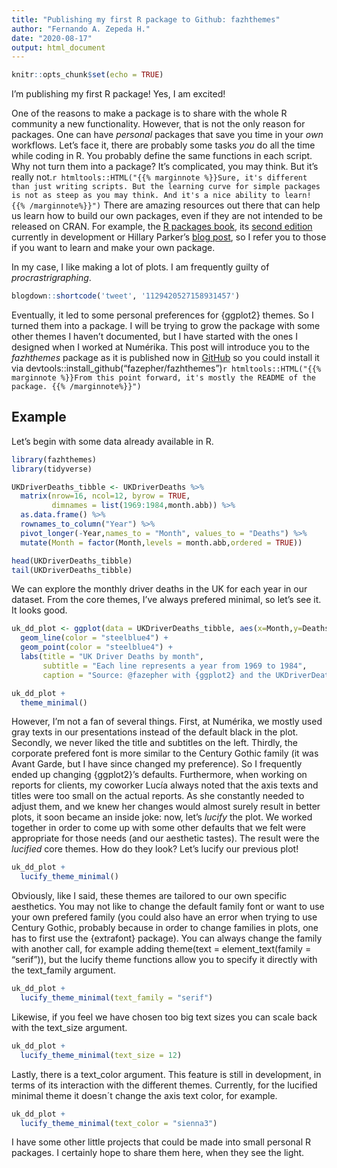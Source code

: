 ```yaml
---
title: "Publishing my first R package to Github: fazhthemes"
author: "Fernando A. Zepeda H."
date: "2020-08-17"
output: html_document
---
```



```r
knitr::opts_chunk$set(echo = TRUE)
```

I'm publishing my first R package! Yes, I am excited!

One of the reasons to make a package is to share with the whole R community a new functionality. However, that is not the only reason for packages. One can have *personal* packages that save you time in your *own* workflows. Let's face it, there are probably some tasks *you* do all the time while coding in R. You probably define the same functions in each script. Why not turn them into a package? It's complicated, you may think. But it's really not.`r htmltools::HTML("{{% marginnote %}}Sure, it's different than just writing scripts. But the learning curve for simple packages is not as steep as you may think. And it's a nice ability to learn! {{% /marginnote%}}")` There are amazing resources out there that can help us learn how to build our own packages, even if they are not intended to be released on CRAN. For example, the [R packages book](http://r-pkgs.had.co.nz/), its [second edition](https://r-pkgs.org/) currently in development or Hillary Parker's [blog post](https://hilaryparker.com/2014/04/29/writing-an-r-package-from-scratch/), so I refer you to those if you want to learn and make your own package. 

In my case, I like making a lot of plots. I am frequently guilty of *procrastrigraphing*.

```r
blogdown::shortcode('tweet', '1129420527158931457')
```

Eventually, it led to some personal preferences for {ggplot2} themes. So I turned them into a package. I will be trying to grow the package with some other themes I haven't documented, but I have started with the ones I designed when I worked at Numérika. This post will introduce you to the *fazhthemes* package as it is published now in [GitHub](https://github.com/fazepher/fazhthemes) so you could install it via devtools::install_github("fazepher/fazhthemes")`r htmltools::HTML("{{% marginnote %}}From this point forward, it's mostly the README of the package. {{% /marginnote%}}")` 

## Example

Let's begin with some data already available in R. 

```r
library(fazhthemes)
library(tidyverse)

UKDriverDeaths_tibble <- UKDriverDeaths %>%
  matrix(nrow=16, ncol=12, byrow = TRUE,
         dimnames = list(1969:1984,month.abb)) %>%
  as.data.frame() %>%
  rownames_to_column("Year") %>% 
  pivot_longer(-Year,names_to = "Month", values_to = "Deaths") %>% 
  mutate(Month = factor(Month,levels = month.abb,ordered = TRUE))

head(UKDriverDeaths_tibble)
tail(UKDriverDeaths_tibble)

```

We can explore the monthly driver deaths in the UK for each year in our dataset.
From the core themes, I've always prefered minimal, so let's see it. 
It looks good. 

```r
uk_dd_plot <- ggplot(data = UKDriverDeaths_tibble, aes(x=Month,y=Deaths,group=Year)) +
  geom_line(color = "steelblue4") +
  geom_point(color = "steelblue4") +
  labs(title = "UK Driver Deaths by month", 
       subtitle = "Each line represents a year from 1969 to 1984", 
       caption = "Source: @fazepher with {ggplot2} and the UKDriverDeaths dataset from R.") 

uk_dd_plot + 
  theme_minimal()
```
However, I'm not a fan of several things. First, at Numérika, we mostly used gray texts in our presentations instead of the default black in the plot. Secondly, we never liked the title and subtitles on the left. Thirdly, the corporate prefered font is more similar to the Century Gothic family (it was Avant Garde, but I have since changed my preference). So I frequently ended up changing {ggplot2}'s defaults. Furthermore, when working on reports for clients, my coworker Lucía always noted that the axis texts and titles were too small on the actual reports. As she constantly needed to adjust them, and we knew her changes would almost surely result in better plots, it soon became an inside joke: now, let's *lucify* the plot. We worked together in order to come up with some other defaults that we felt were appropriate for those needs (and our aesthetic tastes). The result were the *lucified* core themes. How do they look? Let's lucify our previous plot!

```r
uk_dd_plot + 
  lucify_theme_minimal() 
```

Obviously, like I said, these themes are tailored to our own specific aesthetics. You may not like to change the default family font or want to use your own prefered family (you could also have an error when trying to use Century Gothic, probably because in order to change families in plots, one has to first use the {extrafont} package). You can always change the family with another call, for example adding theme(text = element_text(family = "serif")), but the lucify theme functions allow you to specify it directly with the text_family argument. 


```r
uk_dd_plot + 
  lucify_theme_minimal(text_family = "serif") 
```

Likewise, if you feel we have chosen too big text sizes you can scale back with the text_size argument.

```r
uk_dd_plot + 
  lucify_theme_minimal(text_size = 12) 
```

Lastly, there is a text_color argument. This feature is still in development, in terms of its interaction with the different themes. Currently, for the lucified minimal theme it doesn´t change the axis text color, for example.

```r
uk_dd_plot + 
  lucify_theme_minimal(text_color = "sienna3") 
```

I have some other little projects that could be made into small personal R packages. I certainly hope to share them here, when they see the light. 